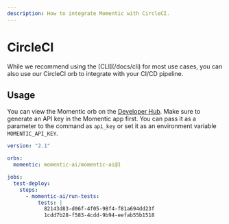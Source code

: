 ```yaml
---
description: How to integrate Momentic with CircleCI.
---
```



# CircleCI

<Callout type="info">
  While we recommend using the [CLI](/docs/cli) for most use cases, you can also
  use our CircleCI orb to integrate with your CI/CD pipeline.
</Callout>

## Usage

You can view the Momentic orb on the [Developer Hub](https://circleci.com/developer/orbs/orb/momentic-ai/momentic-ai).
Make sure to generate an API key in the Momentic app first. You can pass it as a parameter to the command as `api_key` or set it as an environment variable `MOMENTIC_API_KEY`.

```yaml
version: "2.1"

orbs:
  momentic: momentic-ai/momentic-ai@1

jobs:
  test-deploy:
    steps:
      - momentic-ai/run-tests:
          tests: |
            82143d83-d06f-4f05-98f4-f81a694dd23f
            1cdd7b28-f583-4cdd-9b94-eefab55b1518
```
